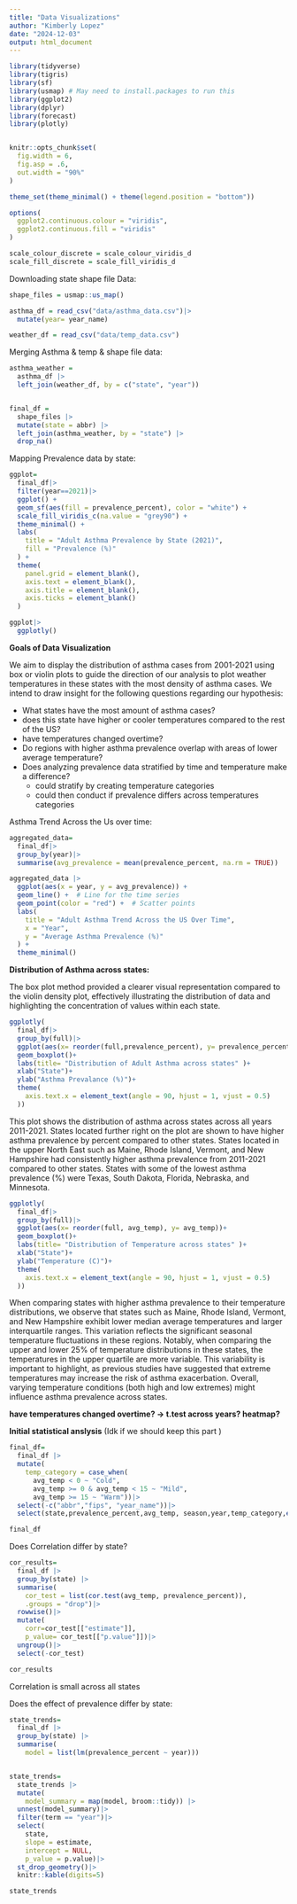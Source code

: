 ```yaml
---
title: "Data Visualizations"
author: "Kimberly Lopez"
date: "2024-12-03"
output: html_document
---
```


```r
library(tidyverse)
library(tigris)
library(sf)
library(usmap) # May need to install.packages to run this 
library(ggplot2)
library(dplyr)
library(forecast)
library(plotly)


knitr::opts_chunk$set(
  fig.width = 6,
  fig.asp = .6,
  out.width = "90%"
)

theme_set(theme_minimal() + theme(legend.position = "bottom"))

options(
  ggplot2.continuous.colour = "viridis",
  ggplot2.continuous.fill = "viridis"
)

scale_colour_discrete = scale_colour_viridis_d
scale_fill_discrete = scale_fill_viridis_d
```


Downloading state shape file Data:

```r
shape_files = usmap::us_map()

asthma_df = read_csv("data/asthma_data.csv")|>
  mutate(year= year_name)

weather_df = read_csv("data/temp_data.csv")


```

Merging Asthma & temp & shape file data:
```r

asthma_weather = 
  asthma_df |>
  left_join(weather_df, by = c("state", "year")) 


final_df =
  shape_files |>
  mutate(state = abbr) |>                           
  left_join(asthma_weather, by = "state") |>        
  drop_na()                                         
```



Mapping Prevalence data by state: 
```r

ggplot= 
  final_df|> 
  filter(year==2021)|> 
  ggplot() +
  geom_sf(aes(fill = prevalence_percent), color = "white") +
  scale_fill_viridis_c(na.value = "grey90") + 
  theme_minimal() +
  labs(
    title = "Adult Asthma Prevalence by State (2021)",
    fill = "Prevalence (%)"
  ) +
  theme(
    panel.grid = element_blank(), 
    axis.text = element_blank(),
    axis.title = element_blank(),
    axis.ticks = element_blank()
  )

ggplot|>
  ggplotly()

```

**Goals of Data Visualization**

We aim to display the distribution of asthma cases from 2001-2021 using box or violin plots to guide the direction of our analysis to plot weather temperatures in these states with the most density of asthma cases. We intend to draw insight for the following questions regarding our hypothesis: 

- What states have the most amount of asthma cases?
- does this state have higher or cooler temperatures compared to the rest of the US?
- have temperatures changed overtime? 
- Do regions with higher asthma prevalence overlap with areas of lower average temperature?
- Does analyzing prevalence data stratified by time and temperature make a difference?
  - could stratify by creating temperature categories 
  - could then conduct if prevalence differs across temperatures categories 

Asthma Trend Across the Us over time: 
```r
aggregated_data=
  final_df|>
  group_by(year)|>
  summarise(avg_prevalence = mean(prevalence_percent, na.rm = TRUE))

aggregated_data |>
  ggplot(aes(x = year, y = avg_prevalence)) +
  geom_line() +  # Line for the time series
  geom_point(color = "red") +  # Scatter points
  labs(
    title = "Adult Asthma Trend Across the US Over Time",
    x = "Year",
    y = "Average Asthma Prevalence (%)"
  ) +
  theme_minimal()
```

**Distribution of Asthma across states:**

The box plot method provided a clearer visual representation compared to the violin density plot, effectively illustrating the distribution of data and highlighting the concentration of values within each state.

```r

ggplotly( 
  final_df|>
  group_by(full)|>
  ggplot(aes(x= reorder(full,prevalence_percent), y= prevalence_percent))+ 
  geom_boxplot()+
  labs(title= "Distribution of Adult Asthma across states" )+
  xlab("State")+
  ylab("Asthma Prevalance (%)")+
  theme(
    axis.text.x = element_text(angle = 90, hjust = 1, vjust = 0.5)
  ))

```

This plot shows the distribution of asthma across states across all years 2011-2021. States located further right on the plot are shown to have higher asthma prevalence by percent compared to other states. States located in the upper North East such as Maine, Rhode Island, Vermont, and New Hampshire had consistently higher asthma prevalence from 2011-2021 compared to other states. States with some of the lowest asthma prevalence (%) were Texas, South Dakota, Florida, Nebraska, and Minnesota. 

```r
ggplotly( 
  final_df|> 
  group_by(full)|>
  ggplot(aes(x= reorder(full, avg_temp), y= avg_temp))+ 
  geom_boxplot()+
  labs(title= "Distribution of Temperature across states" )+
  xlab("State")+
  ylab("Temperature (C)")+
  theme(
    axis.text.x = element_text(angle = 90, hjust = 1, vjust = 0.5)
  ))
```

When comparing states with higher asthma prevalence to their temperature distributions, we observe that states such as Maine, Rhode Island, Vermont, and New Hampshire exhibit lower median average temperatures and larger interquartile ranges. This variation reflects the significant seasonal temperature fluctuations in these regions. Notably, when comparing the upper and lower 25% of temperature distributions in these states, the temperatures in the upper quartile are more variable. This variability is important to highlight, as previous studies have suggested that extreme temperatures may increase the risk of asthma exacerbation. Overall, varying temperature conditions (both high and low extremes) might influence asthma prevalence across states. 


**have temperatures changed overtime? -> t.test across years? heatmap?**

**Initial statistical anslysis** (Idk if we should keep this part )
```r
final_df= 
  final_df |>
  mutate(
    temp_category = case_when(
      avg_temp < 0 ~ "Cold",
      avg_temp >= 0 & avg_temp < 15 ~ "Mild",
      avg_temp >= 15 ~ "Warm"))|> 
  select(-c("abbr","fips", "year_name"))|>
  select(state,prevalence_percent,avg_temp, season,year,temp_category,everything())

final_df

```
Does Correlation differ by state?

```r
cor_results= 
  final_df |>
  group_by(state) |>
  summarise(
    cor_test = list(cor.test(avg_temp, prevalence_percent)),
    .groups = "drop")|>
  rowwise()|>
  mutate(
    corr=cor_test[["estimate"]],
    p_value= cor_test[["p.value"]])|>
  ungroup()|>
  select(-cor_test)

cor_results
```
Correlation is small across all states 

Does the effect of prevalence differ by state: 
```r

state_trends= 
  final_df |>
  group_by(state) |>
  summarise(
    model = list(lm(prevalence_percent ~ year)))


state_trends= 
  state_trends |>
  mutate(
    model_summary = map(model, broom::tidy)) |>
  unnest(model_summary)|>
  filter(term == "year")|>
  select(
    state, 
    slope = estimate, 
    intercept = NULL, 
    p_value = p.value)|>
  st_drop_geometry()|>
  knitr::kable(digits=5)

state_trends

```

